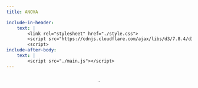 ```yaml
---
title: ANOVA

include-in-header:
    text: |
        <link rel="stylesheet" href="./style.css"> 
        <script src="https://cdnjs.cloudflare.com/ajax/libs/d3/7.8.4/d3.min.js"></script>
        <script>
include-after-body: 
    text: |
        <script src="./main.js"></script>
---
```


<!-- component 4: controls panel -->
<div id="controls-panel"></div>
<!-- component 1: data graph -->
<div id="data-graph"></div>
<!-- component 2: variance bar -->
<div id="variance-bar"></div>
<!-- component 3: formula panel -->
<div id="formula-panel">$.$</div>


<style>
body {
    font-family: sans-serif;
    margin: 20px;
}

        #controls-panel {
            margin-bottom: 20px;
        }

        #data-graph,
        #variance-bar,
        #formula-panel {
            margin-bottom: 20px;
            text-align: center;
        }

        label {
            margin-right: 5px;
        }

        input[type="range"] {
            vertical-align: middle;
        }

        button {
            margin-right: 10px;
        }
</style>